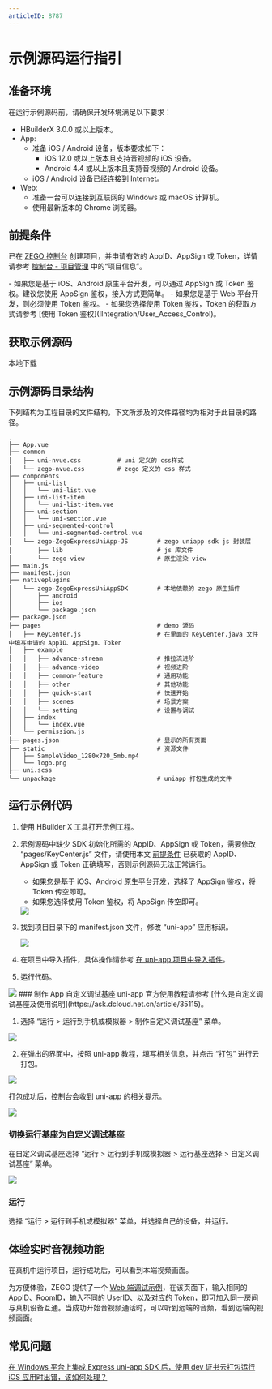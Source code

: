 ```yaml
---
articleID: 8787
---
```

# 示例源码运行指引


## 准备环境

在运行示例源码前，请确保开发环境满足以下要求：

- HBuilderX 3.0.0 或以上版本。
- App:
    - 准备 iOS / Android 设备，版本要求如下：
        - iOS 12.0 或以上版本且支持音视频的 iOS 设备。
        - Android 4.4 或以上版本且支持音视频的 Android 设备。
    - iOS / Android 设备已经连接到 Internet。
- Web:
    - 准备一台可以连接到互联网的 Windows 或 macOS 计算机。
    - 使用最新版本的 Chrome 浏览器。

## 前提条件

已在 [ZEGO 控制台](https://console.zego.im) 创建项目，并申请有效的 AppID、AppSign 或 Token，详情请参考 [控制台 - 项目管理](/console/project-info) 中的“项目信息”。

<Warning title="注意">
- 如果您是基于 iOS、Android 原生平台开发，可以通过 AppSign 或 Token 鉴权。建议您使用 AppSign 鉴权，接入方式更简单。
- 如果您是基于 Web 平台开发，则必须使用 Token 鉴权。
- 如果您选择使用 Token 鉴权，Token 的获取方式请参考 [使用 Token 鉴权](!Integration/User_Access_Control)。
</Warning>

## 获取示例源码

<Card title="示例源码" href="https://artifact-demo.zego.im/express/example/uniapp/ZegoExpressExample-UniApp.zip">
本地下载
</Card>

## 示例源码目录结构

下列结构为工程目录的文件结构，下文所涉及的文件路径均为相对于此目录的路径。

```tree
.
├── App.vue
├── common
│   ├── uni-nvue.css          # uni 定义的 css样式
│   └── zego-nvue.css         # zego 定义的 css 样式
├── components
│   ├── uni-list
│   │   └── uni-list.vue
│   ├── uni-list-item
│   │   └── uni-list-item.vue
│   ├── uni-section
│   │   └── uni-section.vue
│   ├── uni-segmented-control
│   │   └── uni-segmented-control.vue
│   └── zego-ZegoExpressUniApp-JS        # zego uniapp sdk js 封装层
│       ├── lib                          # js 库文件
│       └── zego-view                    # 原生渲染 view
├── main.js
├── manifest.json
├── nativeplugins
│   └── zego-ZegoExpressUniAppSDK        # 本地依赖的 zego 原生插件
│       ├── android
│       ├── ios
│       └── package.json
├── package.json
├── pages                                # demo 源码
│   ├── KeyCenter.js                     # 在里面的 KeyCenter.java 文件中填写申请的 AppID、AppSign、Token
│   ├── example
│   │   ├── advance-stream               # 推拉流进阶
│   │   ├── advance-video                # 视频进阶
│   │   ├── common-feature               # 通用功能
│   │   ├── other                        # 其他功能
│   │   ├── quick-start                  # 快速开始
│   │   ├── scenes                       # 场景方案
│   │   └── setting                      # 设置与调试
│   ├── index
│   │   └── index.vue
│   └── permission.js
├── pages.json                           # 显示的所有页面
├── static                               # 资源文件
│   ├── SampleVideo_1280x720_5mb.mp4
│   └── logo.png
├── uni.scss
└── unpackage                            # uniapp 打包生成的文件
```

## 运行示例代码

1. 使用 HBuilder X 工具打开示例工程。

2. 示例源码中缺少 SDK 初始化所需的 AppID、AppSign 或 Token，需要修改 “pages/KeyCenter.js” 文件，请使用本文 [前提条件](!DownloadDemo/DownloadDemo#1_2) 已获取的 AppID、AppSign 或 Token 正确填写，否则示例源码无法正常运行。

    - 如果您是基于 iOS、Android 原生平台开发，选择了 AppSign 鉴权，将 Token 传空即可。
    - 如果您选择使用 Token 鉴权，将 AppSign 传空即可。

    <Frame width="512" height="auto" caption=""><img src="https://doc-media.zego.im/sdk-doc/Pics/QuickStart/sample_code/sample_code_uniapp_new.jpeg" /></Frame>

3. 找到项目目录下的 manifest.json 文件，修改 “uni-app” 应用标识。

    <Frame width="512" height="auto" caption=""><img src="https://doc-media.zego.im/sdk-doc/Pics/Express/uniapp_manifest.png" /></Frame>

4. 在项目中导入插件，具体操作请参考 [在 uni-app 项目中导入插件](!Integration/SDK_Integration#2_3)。

5. 运行代码。

<Accordion title="运行到 Web 浏览器" defaultOpen="false">
<Frame width="512" height="auto" caption=""><img src="https://doc-media.zego.im/sdk-doc/Pics/run_uniapp_1.png" /></Frame>
</Accordion>


<Accordion title="运行到手机或模拟器" defaultOpen="false">
### 制作 App 自定义调试基座

<Note title="说明">
uni-app 官方使用教程请参考 [什么是自定义调试基座及使用说明](https://ask.dcloud.net.cn/article/35115)。
</Note>



1. 选择 “运行 > 运行到手机或模拟器 > 制作自定义调试基座” 菜单。

<Frame width="512" height="auto" caption=""><img src="https://doc-media.zego.im/sdk-doc/Pics/QuickStart/Customize_uniapp.png" /></Frame>

2. 在弹出的界面中，按照 uni-app 教程，填写相关信息，并点击 “打包” 进行云打包。

<Frame width="512" height="auto" caption=""><img src="https://doc-media.zego.im/sdk-doc/Pics/QuickStart/Unpack_uniapp.png" /></Frame>

打包成功后，控制台会收到 uni-app 的相关提示。

<Frame width="512" height="auto" caption=""><img src="https://doc-media.zego.im/sdk-doc/Pics/QuickStart/Packaged_successfully_uniapp.png" /></Frame>

### 切换运行基座为自定义调试基座

在自定义调试基座选择 “运行 > 运行到手机或模拟器 > 运行基座选择 > 自定义调试基座” 菜单。

<Frame width="512" height="auto" caption=""><img src="https://doc-media.zego.im/sdk-doc/Pics/QuickStart/run_uniapp.png" /></Frame>

### 运行

选择 “运行 > 运行到手机或模拟器” 菜单，并选择自己的设备，并运行。
</Accordion>

## 体验实时音视频功能

在真机中运行项目，运行成功后，可以看到本端视频画面。

为方便体验，ZEGO 提供了一个 [Web 端调试示例](https://zegodev.github.io/zego-express-webrtc-sample/assistDev/index.html)，在该页面下，输入相同的 AppID、RoomID，输入不同的 UserID、以及对应的 [Token](/console/development-assistance/temporary-token)，即可加入同一房间与真机设备互通。当成功开始音视频通话时，可以听到远端的音频，看到远端的视频画面。



## 常见问题

[在 Windows 平台上集成 Express uni-app SDK 后，使用 dev 证书云打包运行 iOS 应用时出错，该如何处理？](https://doc-zh.zego.im/faq/RTC_uniapp_packing_within_Windows?product=ExpressVideo&platform=uni-app)
